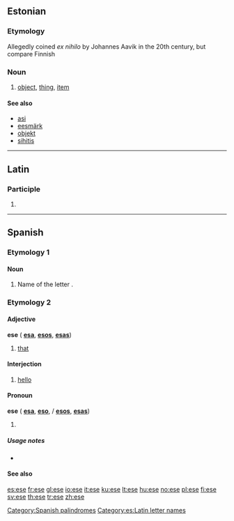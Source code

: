 {{also|Ese|Eşe|ése}}
==Estonian==

===Etymology===
Allegedly coined ''ex nihilo'' by Johannes Aavik in the 20th century, but compare Finnish {{term|esine}}

===Noun===
{{infl|et|noun}}

# [[object]], [[thing]], [[item]]

====See also====
* [[asi#Estonian|asi]]
* [[eesmärk]]
* [[objekt#Estonian|objekt]]
* [[sihitis]]

----

==Latin==

===Participle===
{{la-part-form|ēse}}

# {{inflection of|esus|ēsus|voc|m|s|lang=la}}

----

==Spanish==

===Etymology 1===

====Noun====
{{es-noun-f|p=ese}}
# Name of the letter {{term|s}}.

===Etymology 2===
{{etyl|la|es}} {{term|ipse}}

====Adjective====
'''ese''' {{m}} {{context|demonstrative|lang=es}} ({{f}} '''[[esa]]''', {{m|p}} '''[[esos]]''', {{f|p}} '''[[esas]]''')

# [[that]]

====Interjection====
{{infl|es|interjection}}

# {{Mexico|informal|lang=es}} [[hello]]

====Pronoun====
'''ese''' {{m}} {{context|demonstrative|lang=es}} ({{f}} '''[[esa]]''', {{n}} '''[[eso]]''', {{m|p}}/{{n|p}} '''[[esos]]''', {{f|p}} '''[[esas]]''')

# {{alternative spelling of|ése}}

=====Usage notes=====
* {{es-demonstrative-accent-usage}}

====See also====
{{Spanish pronoun}}

[[Category:Spanish palindromes]]
[[Category:es:Latin letter names]]

[[es:ese]]
[[fr:ese]]
[[gl:ese]]
[[io:ese]]
[[it:ese]]
[[ku:ese]]
[[lt:ese]]
[[hu:ese]]
[[no:ese]]
[[pl:ese]]
[[fi:ese]]
[[sv:ese]]
[[th:ese]]
[[tr:ese]]
[[zh:ese]]